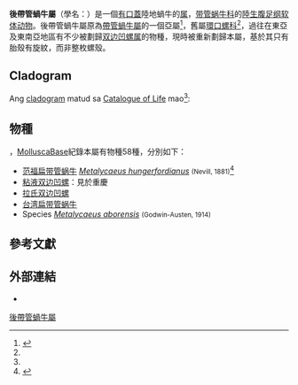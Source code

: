 {{Automatic taxobox
 | taxon = Metalycaeus
 | authority = Pilsbry, 1900
 | synonyms_ref = {{r|MolluscaBase|Pilsbry 1900}}
 | synonyms =
* ''Alycaeus'' (''Metalycaeus'') <small>Pilsbry, 1900</small>
}}

'''後帶管蝸牛屬'''（學名：{{lang|la|''Metalycaeus''}}）是一個[[螺厣|有口蓋]]陸地蝸牛的[[属|属]]，[[带管蜗牛科|带管蜗牛科]]的[[陆生动物|陸生]][[腹足纲|腹足纲]][[软体动物|软体动物]]{{r|MolluscaBase}}。後帶管蝸牛屬原為[[帶管蝸牛屬|帶管蝸牛屬]]的一個亞屬<ref name="Pilsbry 1900">{{cite journal |last=Pilsbry |first=H.A. |year=1900 |title=Notices of new Japanese land snails |journal=''[[Proceedings_of_the_Academy_of_Natural_Sciences_of_Philadelphia|Proceedings of the Academy of Natural Sciences of Philadelphia]]'' |volume=52 |pages=381-384 v |url=https://www.biodiversitylibrary.org/page/24694261 |language=en |access-date=2020-12-18 |archive-date=2022-06-23 |archive-url=https://web.archive.org/web/20220623135857/https://www.biodiversitylibrary.org/page/24694261 }}</ref>，舊屬[[環口螺科|環口螺科]]<ref name = "COL"/>，過往在東亞及東南亞地區有不少被劃歸[[双边凹螺属|双边凹螺属]]的物種，現時被重新劃歸本屬，基於其只有胎殼有旋紋，而非整枚螺殼{{r|PG2020}}。

==Cladogram==
Ang <!-- 頁面不存在 -->[[cladogram|cladogram]] matud sa <!-- 頁面不存在 -->[[Catalogue_of_Life|Catalogue of Life]] mao<ref name = "COL"/>:

{{Clade
| label1 = '''''Metalycaeus '''''
| 1={{Clade
| 1=''{{tsl|ceb|Metalycaeus awalycaeoides||Metalycaeus awalycaeoides}}''
| 2=''{{tsl|ceb|Metalycaeus hirasei||Metalycaeus hirasei}}''
| 3=''{{tsl|ceb|Metalycaeus ibex||Metalycaeus ibex}}''
| 4=''{{tsl|ceb|Metalycaeus laevis||Metalycaeus laevis}}''
| 5=''{{tsl|ceb|Metalycaeus laosensis||Metalycaeus laosensis}}''
| 6=''{{tsl|ceb|Metalycaeus minatoi||Metalycaeus minatoi}}''
| 7=''{{tsl|ceb|Metalycaeus nipponensis||Metalycaeus nipponensis}}''
| 8=''{{tsl|ceb|Metalycaeus oharai||Metalycaeus oharai}}''
| 9=''{{tsl|ceb|Metalycaeus okuboi||Metalycaeus okuboi}}''
| 10=''{{tsl|ceb|Metalycaeus satsumanus||Metalycaeus satsumanus}}''
| 11=''{{tsl|ceb|Metalycaeus vinctus||Metalycaeus vinctus}}''
}}
}}

==物種==
{{as of|2020|12|21}}，[[MolluscaBase|MolluscaBase]]紀錄本屬有物種58種，分別如下{{r|MolluscaBase}}：
* [[范福扁带管蜗牛|范福扁带管蜗牛]] ''[[Metalycaeus_hungerfordianus|Metalycaeus hungerfordianus]]'' <small>(Nevill, 1881)</small><ref name="WoRMS_1458838">{{WoRMS |id=1458838 |title=''Metalycaeus hungerfordianus'' (Nevill, 1881) |db=MolluscaBase |last=Páll-Gergely |first=Barna |date=2019-06-29 |access-date=2020-11-30 }}</ref>
* [[粘液双边凹螺|粘液双边凹螺]]：見於重慶
* [[拉氏双边凹螺|拉氏双边凹螺]]
* [[台湾扁带管蜗牛|台湾扁带管蜗牛]]
* Species ''[[Metalycaeus_aborensis|Metalycaeus aborensis]]'' <small>(Godwin-Austen, 1914)</small>

==參考文獻==
{{reflist |refs=
<ref name="COL">{{cite web
 |url= http://www.catalogueoflife.org/DCA_Export/zip-fixed/2019-annual.zip
 |title= Species 2000 & ITIS Catalogue of Life: 2019 Annual Checklist.
 |editors= Roskov Y., Kunze T., Orrell T., Abucay L., Paglinawan L., Culham A., Bailly N., Kirk P., Bourgoin T., Baillargeon G., Decock W., De Wever A., Didžiulis V.
 |year= 2019
 |publisher= Species 2000: Naturalis, Leiden, the Netherlands
 |issn= 2405-884X
 |access-date= 2019-11-11
 |archive-date= 2019-12-18
 |archive-url= https://web.archive.org/web/20191218203746/http://www.catalogueoflife.org/DCA_Export/zip-fixed/2019-annual.zip
 |dead-url= yes
 }}</ref>
<ref name="MolluscaBase">{{MolluscaBase |id=1039788
 |taxon=Metalycaeus |authority=Pilsbry, 1900
 |last1=Páll-Gergely |first1=Barna
 |last2=Auffenberg |first2=Kurt
 |last3=Bouchet |first3=Philippe
 |date=2020-11-01 |access-date=2020-12-18 }}</ref>
<ref name="PG2020">{{cite journal
 |url=https://zookeys.pensoft.net/article/53583/
 |last1=Páll-Gergely
 |first1=Barna
 |last2=Sajan
 |first2=S.
 |last3=Tripathy
 |first3=B.
 |last4=Meng
 |first4=K.
 |last5=Asami
 |first5=T.
 |last6=Ablett
 |first6=J.D.
 |year=2020
 |title=Genus-level revision of the Alycaeidae (Gastropoda: Cyclophoroidea), with an annotated species catalog
 |journal=''[[ZooKeys|ZooKeys]]''
 |issue=981
 |pages=1–220
 |language=en
 |access-date=2020-12-18
 |archive-date=2020-12-03
 |archive-url=https://web.archive.org/web/20201203114939/https://zookeys.pensoft.net/article/53583/
 |dead-url=no
 }}</ref>
}}

==外部連結==
{{commonscat|Metalycaeus}}
*{{Wikispecies-inline|Metalycaeus}}
{{Taxonbar}}
[[Category:後帶管蝸牛屬|]]